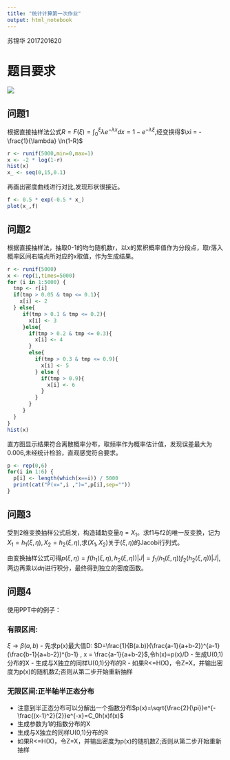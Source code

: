 ```yaml
---
title: "统计计算第一次作业"
output: html_notebook
---
```


苏锦华 2017201620

# 题目要求

![](/home/sujinhua/Pictures/统计计算重要图6.jpg)

## 问题1

根据直接抽样法公式$R=F(\xi)=\int_0^\xi \lambda e^{-\lambda x }dx = 1-e^{-\lambda \xi}$,经变换得$\xi = - \frac{1}{\lambda} \ln(1-R)$
```r
r <- runif(5000,min=0,max=1)
x <- -2 * log(1-r)
hist(x)
x_ <- seq(0,15,0.1)
```
再画出密度曲线进行对比,发现形状很接近。
```r
f <- 0.5 * exp(-0.5 * x_)
plot(x_,f)
```
## 问题2

根据直接抽样法，抽取0-1的均匀随机数r，以x的累积概率值作为分段点，取r落入概率区间右端点所对应的x取值，作为生成结果。

```r
r <- runif(5000)
x <- rep(1,times=5000)
for (i in 1:5000) {
  tmp <- r[i]
  if(tmp > 0.05 & tmp <= 0.1){
    x[i] <- 2
  } else{
     if(tmp > 0.1 & tmp <= 0.2){
       x[i] <- 3
     }else{
       if(tmp > 0.2 & tmp <= 0.3){
         x[i] <- 4
       }
       else{
         if(tmp > 0.3 & tmp <= 0.9){
           x[i] <- 5
         } else {
           if(tmp > 0.9){
             x[i] <- 6
           }
         }
       }
     }
  }
}
hist(x)
```
直方图显示结果符合离散概率分布，取频率作为概率估计值，发现误差最大为0.006,未经统计检验，直观感觉符合要求。
```r
p <- rep(0,6)
for(i in 1:6) {
  p[i] <- length(which(x==i)) / 5000
  print(cat("P(x=",i ,")=",p[i],sep=""))
}
```


## 问题3

受到2维变换抽样公式启发，构造辅助变量$\eta = X_1$。求f1与f2的唯一反变换，记为$X_1 = h_1(\xi,\eta),X_2 = h_2(\xi,\eta)$,求$(X_1,X_2)$关于$(\xi,\eta)$的Jacobi行列式。

由变换抽样公式可得$p(\xi,\eta)=f(h_1(\xi,\eta),h_2(\xi,\eta))|J| =f_1(h_1(\xi,\eta))f_2(h_2(\xi,\eta))|J|$,两边再乘以$d \eta$进行积分，最终得到独立的密度函数。

## 问题4

使用PPT中的例子：

### 有限区间:
$\xi \rightarrow \beta(a,b)$
- 先求p(x)最大值D: $D=\frac{1}{B(a.b)}(\frac{a-1}{a+b-2})^{a-1}(\frac{b-1}{a+b-2})^{b-1} , x = \frac{a-1}{a+b-2}$,令h(x)=p(x)/D
- 生成U(0,1)分布的X
- 生成与X独立的同样U(0,1)分布的R
- 如果R<=H(X)，令Z=X，并输出密度为p(x)的随机数Z;否则从第二步开始重新抽样

### 无限区间:正半轴半正态分布
- 注意到半正态分布可以分解出一个指数分布$p(x)=\sqrt{\frac{2}{\pi}}e^{-\frac{(x-1)^2}{2}}e^{-x}=C_0h(x)f(x)$
- 生成参数为1的指数分布的X
- 生成与X独立的同样U(0,1)分布的R
- 如果R<=H(X)，令Z=X，并输出密度为p(x)的随机数Z;否则从第二步开始重新抽样

  
